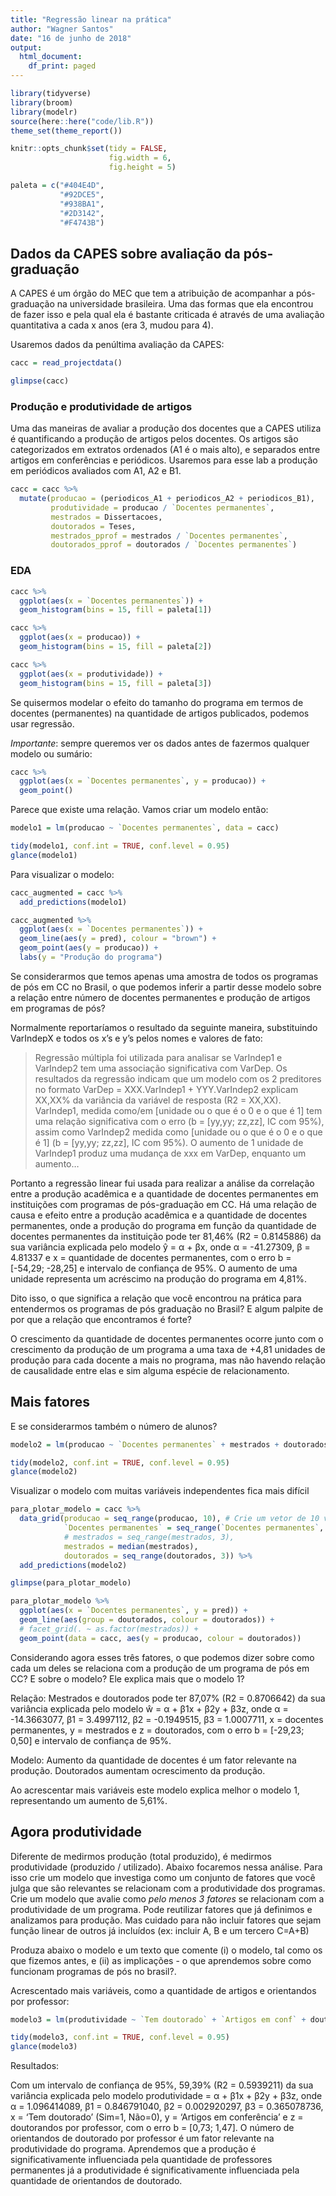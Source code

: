 ---
title: "Regressão linear na prática"
author: "Wagner Santos"
date: "16 de junho de 2018"
output:
  html_document:
    df_print: paged
---

```{r warning=FALSE, echo=FALSE}
library(tidyverse)
library(broom)
library(modelr)
source(here::here("code/lib.R"))
theme_set(theme_report())

knitr::opts_chunk$set(tidy = FALSE,
                      fig.width = 6,
                      fig.height = 5)

paleta = c("#404E4D",
           "#92DCE5",
           "#938BA1",
           "#2D3142",
           "#F4743B")
```

## Dados da CAPES sobre avaliação da pós-graduação

A CAPES é um órgão do MEC que tem a atribuição de acompanhar a pós-graduação na universidade brasileira. Uma das formas que ela encontrou de fazer isso e pela qual ela é bastante criticada é através de uma avaliação quantitativa a cada x anos (era 3, mudou para 4). 

Usaremos dados da penúltima avaliação da CAPES: 

```{r}
cacc = read_projectdata()

glimpse(cacc)
```

### Produção e produtividade de artigos

Uma das maneiras de avaliar a produção dos docentes que a CAPES utiliza é quantificando a produção de artigos pelos docentes. Os artigos são categorizados em extratos ordenados (A1 é o mais alto), e separados entre artigos em conferências e periódicos. Usaremos para esse lab a produção em periódicos avaliados com A1, A2 e B1. 

```{r}
cacc = cacc %>% 
  mutate(producao = (periodicos_A1 + periodicos_A2 + periodicos_B1), 
         produtividade = producao / `Docentes permanentes`, 
         mestrados = Dissertacoes, 
         doutorados = Teses,
         mestrados_pprof = mestrados / `Docentes permanentes`, 
         doutorados_pprof = doutorados / `Docentes permanentes`)
```


### EDA

```{r}
cacc %>% 
  ggplot(aes(x = `Docentes permanentes`)) + 
  geom_histogram(bins = 15, fill = paleta[1])

cacc %>% 
  ggplot(aes(x = producao)) + 
  geom_histogram(bins = 15, fill = paleta[2])

cacc %>% 
  ggplot(aes(x = produtividade)) + 
  geom_histogram(bins = 15, fill = paleta[3])
```

Se quisermos modelar o efeito do tamanho do programa em termos de docentes (permanentes) na quantidade de artigos publicados, podemos usar regressão. 

*Importante*: sempre queremos ver os dados antes de fazermos qualquer modelo ou sumário: 

```{r}
cacc %>% 
  ggplot(aes(x = `Docentes permanentes`, y = producao)) + 
  geom_point()
```

Parece que existe uma relação. Vamos criar um modelo então:

```{r}
modelo1 = lm(producao ~ `Docentes permanentes`, data = cacc)

tidy(modelo1, conf.int = TRUE, conf.level = 0.95)
glance(modelo1)
```

Para visualizar o modelo:

```{r}
cacc_augmented = cacc %>% 
  add_predictions(modelo1) 

cacc_augmented %>% 
  ggplot(aes(x = `Docentes permanentes`)) + 
  geom_line(aes(y = pred), colour = "brown") + 
  geom_point(aes(y = producao)) + 
  labs(y = "Produção do programa")
```

Se considerarmos que temos apenas uma amostra de todos os programas de pós em CC no Brasil, o que podemos inferir a partir desse modelo sobre a relação entre número de docentes permanentes e produção de artigos em programas de pós? 

Normalmente reportaríamos o resultado da seguinte maneira, substituindo VarIndepX e todos os x's e y's pelos nomes e valores de fato:

> Regressão múltipla foi utilizada para analisar se VarIndep1 e VarIndep2 tem uma associação significativa com VarDep. Os resultados da regressão indicam que um modelo com os 2 preditores no formato VarDep = XXX.VarIndep1 + YYY.VarIndep2 explicam XX,XX% da variância da variável de resposta (R2 = XX,XX). VarIndep1, medida como/em [unidade ou o que é o 0 e o que é 1] tem uma relação significativa com o erro (b = [yy,yy; zz,zz], IC com 95%), assim como VarIndep2 medida como [unidade ou o que é o 0 e o que é 1] (b = [yy,yy; zz,zz], IC com 95%). O aumento de 1 unidade de VarIndep1 produz uma mudança de xxx em VarDep, enquanto um aumento...

Portanto a regressão linear fui usada para realizar a análise da correlação entre a produção acadêmica e a quantidade de docentes permanentes em instituições com programas de pós-graduação em CC. Há uma relação de causa e efeito entre a produção acadêmica e a quantidade de docentes permanentes, onde a produção do programa em função da quantidade de docentes permanentes da instituição pode ter 81,46% (R2 = 0.8145886) da sua variância explicada pelo modelo ŷ =  α + βx, onde α = -41.27309,  β = 4.81337 e x = quantidade de docentes permanentes, com o erro b = [-54,29; -28,25] e intervalo de confiança de 95%. O aumento de uma unidade representa um acréscimo na produção do programa em 4,81%. 

Dito isso, o que significa a relação que você encontrou na prática para entendermos os programas de pós graduação no Brasil? E algum palpite de por que a relação que encontramos é forte?

O crescimento da quantidade de docentes permanentes ocorre junto com o crescimento da produção de um programa a uma taxa de +4,81 unidades de produção para cada docente a mais no programa, mas não havendo relação de causalidade entre elas e sim alguma espécie de relacionamento.

## Mais fatores

E se considerarmos também o número de alunos?

```{r}
modelo2 = lm(producao ~ `Docentes permanentes` + mestrados + doutorados, data = cacc)

tidy(modelo2, conf.int = TRUE, conf.level = 0.95)
glance(modelo2)
```

Visualizar o modelo com muitas variáveis independentes fica mais difícil

```{r}
para_plotar_modelo = cacc %>% 
  data_grid(producao = seq_range(producao, 10), # Crie um vetor de 10 valores no range
            `Docentes permanentes` = seq_range(`Docentes permanentes`, 4),  
            # mestrados = seq_range(mestrados, 3),
            mestrados = median(mestrados),
            doutorados = seq_range(doutorados, 3)) %>% 
  add_predictions(modelo2)

glimpse(para_plotar_modelo)

```

```{r}
para_plotar_modelo %>% 
  ggplot(aes(x = `Docentes permanentes`, y = pred)) + 
  geom_line(aes(group = doutorados, colour = doutorados)) + 
  # facet_grid(. ~ as.factor(mestrados)) + 
  geom_point(data = cacc, aes(y = producao, colour = doutorados))
```

Considerando agora esses três fatores, o que podemos dizer sobre como cada um deles se relaciona com a produção de um programa de pós em CC? E sobre o modelo? Ele explica mais que o modelo 1? 

Relação:
Mestrados e doutorados pode ter 87,07% (R2 = 0.8706642) da sua variância explicada pelo modelo ŵ =  α + β1x + β2y + β3z, onde α = -14.3663077, β1 = 3.4997112, β2 = -0.1949515, β3 = 1.0007711, x = docentes permanentes, y = mestrados e z = doutorados, com o erro b = [-29,23; 0,50] e intervalo de confiança de 95%.

Modelo:
Aumento da quantidade de docentes é um fator relevante na produção. 
Doutorados aumentam ocrescimento da produção.

Ao acrescentar mais variáveis este modelo explica melhor o modelo 1, representando um aumento de 5,61%. 


## Agora produtividade 

Diferente de medirmos produção (total produzido), é medirmos produtividade (produzido / utilizado). Abaixo focaremos nessa análise. Para isso crie um modelo que investiga como um conjunto de fatores que você julga que são relevantes se relacionam com a produtividade dos programas. Crie um modelo que avalie como _pelo menos 3 fatores_ se relacionam com a produtividade de um programa. Pode reutilizar fatores que já definimos e analizamos para produção. Mas cuidado para não incluir fatores que sejam função linear de outros já incluídos (ex: incluir A, B e um tercero C=A+B)

Produza abaixo o modelo e um texto que comente (i) o modelo, tal como os que fizemos antes, e (ii) as implicações - o que aprendemos sobre como funcionam programas de pós no brasil?.


Acrescentado mais variáveis, como a quantidade de artigos e orientandos por professor:

```{r}
modelo3 = lm(produtividade ~ `Tem doutorado` + `Artigos em conf` + doutorados_pprof, data = cacc)

tidy(modelo3, conf.int = TRUE, conf.level = 0.95)
glance(modelo3)
```


Resultados:

Com um intervalo de confiança de 95%, 59,39% (R2 = 0.5939211) da sua variância explicada pelo modelo produtividade =  α + β1x + β2y + β3z, onde α = 1.096414089, β1 = 0.846791040, β2 = 0.002920297, β3 = 0.365078736, x = ‘Tem doutorado’ (Sim=1, Não=0), y = ‘Artigos em conferência’ e z = doutorandos por professor, com o erro b = [0,73; 1,47].
O número de orientandos de doutorado por professor é um fator relevante na produtividade do programa.
Aprendemos que a produção é significativamente influenciada pela quantidade de professores permanentes já a produtividade é significativamente influenciada pela quantidade de orientandos de doutorado.


